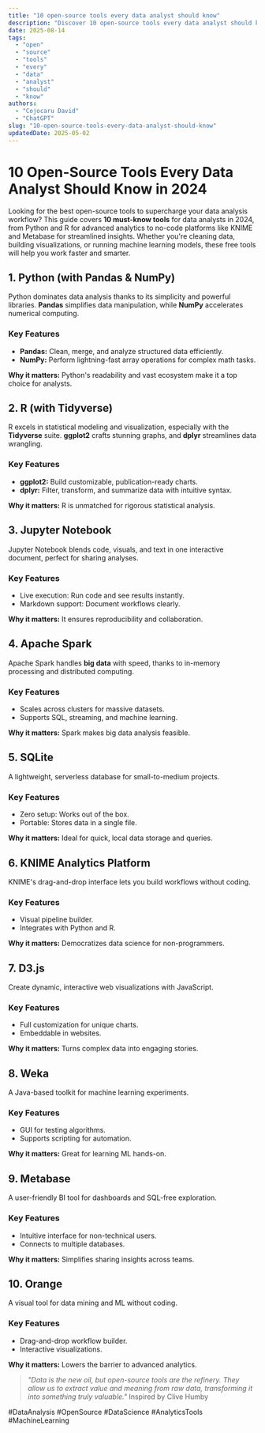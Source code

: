 ```yaml
---
title: "10 open-source tools every data analyst should know"
description: "Discover 10 open-source tools every data analyst should know with this in-depth guide, providing actionable insights and practical tips to boost your knowledge and results."
date: 2025-08-14
tags:
  - "open"
  - "source"
  - "tools"
  - "every"
  - "data"
  - "analyst"
  - "should"
  - "know"
authors:
  - "Cojocaru David"
  - "ChatGPT"
slug: "10-open-source-tools-every-data-analyst-should-know"
updatedDate: 2025-05-02
---
```


# 10 Open-Source Tools Every Data Analyst Should Know in 2024  

Looking for the best open-source tools to supercharge your data analysis workflow? This guide covers **10 must-know tools** for data analysts in 2024, from Python and R for advanced analytics to no-code platforms like KNIME and Metabase for streamlined insights. Whether you're cleaning data, building visualizations, or running machine learning models, these free tools will help you work faster and smarter.  

## 1. Python (with Pandas & NumPy)  

Python dominates data analysis thanks to its simplicity and powerful libraries. **Pandas** simplifies data manipulation, while **NumPy** accelerates numerical computing.  

### Key Features  
- **Pandas:** Clean, merge, and analyze structured data efficiently.  
- **NumPy:** Perform lightning-fast array operations for complex math tasks.  

**Why it matters:** Python's readability and vast ecosystem make it a top choice for analysts.  

## 2. R (with Tidyverse)  

R excels in statistical modeling and visualization, especially with the **Tidyverse** suite. **ggplot2** crafts stunning graphs, and **dplyr** streamlines data wrangling.  

### Key Features  
- **ggplot2:** Build customizable, publication-ready charts.  
- **dplyr:** Filter, transform, and summarize data with intuitive syntax.  

**Why it matters:** R is unmatched for rigorous statistical analysis.  

## 3. Jupyter Notebook  

Jupyter Notebook blends code, visuals, and text in one interactive document, perfect for sharing analyses.  

### Key Features  
- Live execution: Run code and see results instantly.  
- Markdown support: Document workflows clearly.  

**Why it matters:** It ensures reproducibility and collaboration.  

## 4. Apache Spark  

Apache Spark handles **big data** with speed, thanks to in-memory processing and distributed computing.  

### Key Features  
- Scales across clusters for massive datasets.  
- Supports SQL, streaming, and machine learning.  

**Why it matters:** Spark makes big data analysis feasible.  

## 5. SQLite  

A lightweight, serverless database for small-to-medium projects.  

### Key Features  
- Zero setup: Works out of the box.  
- Portable: Stores data in a single file.  

**Why it matters:** Ideal for quick, local data storage and queries.  

## 6. KNIME Analytics Platform  

KNIME's drag-and-drop interface lets you build workflows without coding.  

### Key Features  
- Visual pipeline builder.  
- Integrates with Python and R.  

**Why it matters:** Democratizes data science for non-programmers.  

## 7. D3.js  

Create dynamic, interactive web visualizations with JavaScript.  

### Key Features  
- Full customization for unique charts.  
- Embeddable in websites.  

**Why it matters:** Turns complex data into engaging stories.  

## 8. Weka  

A Java-based toolkit for machine learning experiments.  

### Key Features  
- GUI for testing algorithms.  
- Supports scripting for automation.  

**Why it matters:** Great for learning ML hands-on.  

## 9. Metabase  

A user-friendly BI tool for dashboards and SQL-free exploration.  

### Key Features  
- Intuitive interface for non-technical users.  
- Connects to multiple databases.  

**Why it matters:** Simplifies sharing insights across teams.  

## 10. Orange  

A visual tool for data mining and ML without coding.  

### Key Features  
- Drag-and-drop workflow builder.  
- Interactive visualizations.  

**Why it matters:** Lowers the barrier to advanced analytics.  

> _"Data is the new oil, but open-source tools are the refinery. They allow us to extract value and meaning from raw data, transforming it into something truly valuable."_   Inspired by Clive Humby  

#DataAnalysis #OpenSource #DataScience #AnalyticsTools #MachineLearning